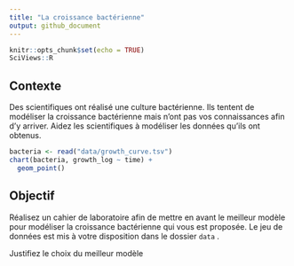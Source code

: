 ```yaml
---
title: "La croissance bactérienne"
output: github_document
---
```


```r
knitr::opts_chunk$set(echo = TRUE)
SciViews::R
```

## Contexte 

Des scientifiques ont réalisé une culture bactérienne. Ils tentent de modéliser la croissance bactérienne mais n'ont pas vos connaissances afin d'y arriver. Aidez les scientifiques à modéliser les données qu'ils ont obtenus.

```r
bacteria <- read("data/growth_curve.tsv")
chart(bacteria, growth_log ~ time) +
  geom_point()
```


## Objectif

Réalisez un cahier de laboratoire afin de mettre en avant le meilleur modèle pour modéliser la croissance bactérienne qui vous est proposée. Le jeu de données est mis à votre disposition dans le dossier `data` . 

Justifiez le choix du meilleur modèle






